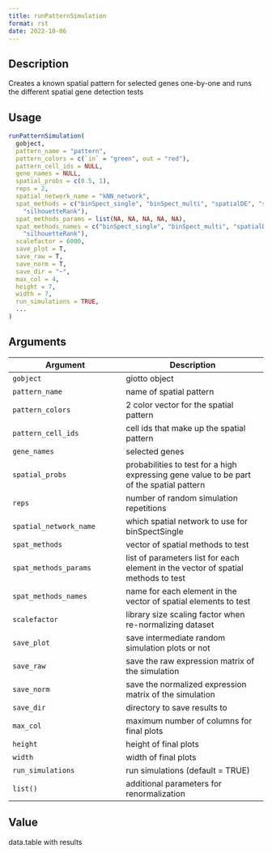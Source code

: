 ```yaml
--- 
title: runPatternSimulation 
format: rst 
date: 2022-10-06 
--- 
```


## Description

Creates a known spatial pattern for selected genes one-by-one and runs the different spatial gene detection tests


## Usage

```r
runPatternSimulation(
  gobject,
  pattern_name = "pattern",
  pattern_colors = c(`in` = "green", out = "red"),
  pattern_cell_ids = NULL,
  gene_names = NULL,
  spatial_probs = c(0.5, 1),
  reps = 2,
  spatial_network_name = "kNN_network",
  spat_methods = c("binSpect_single", "binSpect_multi", "spatialDE", "spark",
    "silhouetteRank"),
  spat_methods_params = list(NA, NA, NA, NA, NA),
  spat_methods_names = c("binSpect_single", "binSpect_multi", "spatialDE", "spark",
    "silhouetteRank"),
  scalefactor = 6000,
  save_plot = T,
  save_raw = T,
  save_norm = T,
  save_dir = "~",
  max_col = 4,
  height = 7,
  width = 7,
  run_simulations = TRUE,
  ...
)
```


## Arguments

Argument      |Description
------------- |----------------
`gobject`     |     giotto object
`pattern_name`     |     name of spatial pattern
`pattern_colors`     |     2 color vector for the spatial pattern
`pattern_cell_ids`     |     cell ids that make up the spatial pattern
`gene_names`     |     selected genes
`spatial_probs`     |     probabilities to test for a high expressing gene value to be part of the spatial pattern
`reps`     |     number of random simulation repetitions
`spatial_network_name`     |     which spatial network to use for binSpectSingle
`spat_methods`     |     vector of spatial methods to test
`spat_methods_params`     |     list of parameters list for each element in the vector of spatial methods to test
`spat_methods_names`     |     name for each element in the vector of spatial elements to test
`scalefactor`     |     library size scaling factor when re-normalizing dataset
`save_plot`     |     save intermediate random simulation plots or not
`save_raw`     |     save the raw expression matrix of the simulation
`save_norm`     |     save the normalized expression matrix of the simulation
`save_dir`     |     directory to save results to
`max_col`     |     maximum number of columns for final plots
`height`     |     height of final plots
`width`     |     width of final plots
`run_simulations`     |     run simulations (default = TRUE)
`list()`     |     additional parameters for renormalization


## Value

data.table with results


